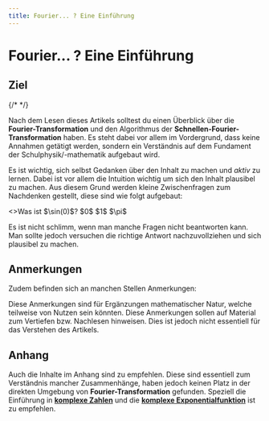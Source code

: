 ```yaml
---
title: Fourier... ? Eine Einführung
---
```




# Fourier... ? Eine Einführung

## Ziel

{/* <TestFrame /> */}

Nach dem Lesen dieses Artikels solltest du einen Überblick über die **Fourier-Transformation** und den Algorithmus der **Schnellen-Fourier-Transformation** haben. Es steht dabei vor allem im Vordergrund, dass keine Annahmen getätigt werden,
sondern ein Verständnis auf dem Fundament der Schulphysik/-mathematik aufgebaut wird.

Es ist wichtig, sich selbst Gedanken über den Inhalt zu machen und _aktiv_ zu lernen. Dabei ist vor allem die Intuition wichtig um sich den Inhalt plausibel zu machen.
Aus diesem Grund werden kleine Zwischenfragen zum Nachdenken gestellt, diese sind wie folgt aufgebaut:

<QuestionAnswer>
  <>Was ist $\sin(0)$?</>
  <Answer correct={true}>$0$</Answer>
  <Answer> $1$ </Answer>
  <Answer>$\pi$</Answer>
</QuestionAnswer>

Es ist nicht schlimm, wenn man manche Fragen nicht beantworten kann.
Man sollte jedoch versuchen die richtige Antwort nachzuvollziehen und sich plausibel zu machen.

## Anmerkungen

Zudem befinden sich an manchen Stellen Anmerkungen:

<Callout>
  Diese Anmerkungen sind für Ergänzungen mathematischer Natur, welche teilweise
  von Nutzen sein könnten.
</Callout>

<Callout type="info" emoji="📚">
  Diese Anmerkungen sollen auf Material zum Vertiefen bzw. Nachlesen hinweisen.
  Dies ist jedoch nicht essentiell für das Verstehen des Artikels.
</Callout>

## Anhang

Auch die Inhalte im Anhang sind zu empfehlen. Diese sind essentiell zum Verständnis mancher Zusammenhänge, haben jedoch keinen Platz in der direkten Umgebung von **Fourier-Transformation** gefunden. Speziell die Einführung in [**komplexe Zahlen**](./appendix/complex-numbers/1-complex-plane) und die [**komplexe Exponentialfunktion**](./appendix/complex-numbers/2-complex-exponentials) ist zu empfehlen.
